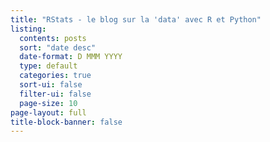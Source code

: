 ```yaml
---
title: "RStats - le blog sur la 'data' avec R et Python"
listing:
  contents: posts
  sort: "date desc"
  date-format: D MMM YYYY
  type: default
  categories: true
  sort-ui: false
  filter-ui: false
  page-size: 10
page-layout: full
title-block-banner: false
---
```

